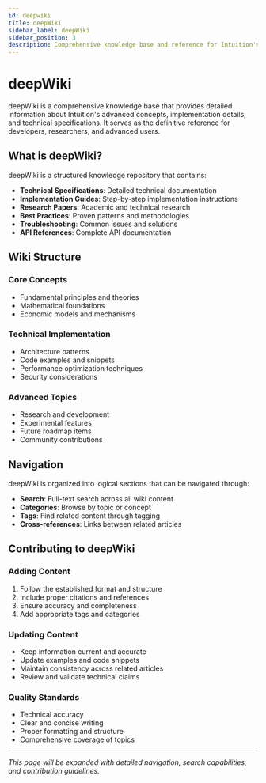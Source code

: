 ```yaml
---
id: deepwiki
title: deepWiki
sidebar_label: deepWiki
sidebar_position: 3
description: Comprehensive knowledge base and reference for Intuition's advanced concepts
---
```


# deepWiki

deepWiki is a comprehensive knowledge base that provides detailed information about Intuition's advanced concepts, implementation details, and technical specifications. It serves as the definitive reference for developers, researchers, and advanced users.

## What is deepWiki?

deepWiki is a structured knowledge repository that contains:

- **Technical Specifications**: Detailed technical documentation
- **Implementation Guides**: Step-by-step implementation instructions
- **Research Papers**: Academic and technical research
- **Best Practices**: Proven patterns and methodologies
- **Troubleshooting**: Common issues and solutions
- **API References**: Complete API documentation

## Wiki Structure

### Core Concepts
- Fundamental principles and theories
- Mathematical foundations
- Economic models and mechanisms

### Technical Implementation
- Architecture patterns
- Code examples and snippets
- Performance optimization techniques
- Security considerations

### Advanced Topics
- Research and development
- Experimental features
- Future roadmap items
- Community contributions

## Navigation

deepWiki is organized into logical sections that can be navigated through:

- **Search**: Full-text search across all wiki content
- **Categories**: Browse by topic or concept
- **Tags**: Find related content through tagging
- **Cross-references**: Links between related articles

## Contributing to deepWiki

### Adding Content
1. Follow the established format and structure
2. Include proper citations and references
3. Ensure accuracy and completeness
4. Add appropriate tags and categories

### Updating Content
- Keep information current and accurate
- Update examples and code snippets
- Maintain consistency across related articles
- Review and validate technical claims

### Quality Standards
- Technical accuracy
- Clear and concise writing
- Proper formatting and structure
- Comprehensive coverage of topics




---

*This page will be expanded with detailed navigation, search capabilities, and contribution guidelines.* 